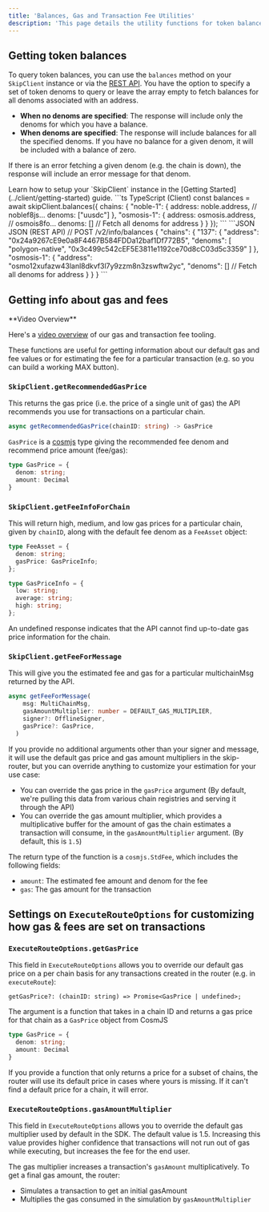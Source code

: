 ```yaml
---
title: 'Balances, Gas and Transaction Fee Utilities'
description: 'This page details the utility functions for token balances, gas calculations, and transaction fees in Skip Go.'
---
```


## Getting token balances

To query token balances, you can use the `balances` method on your `SkipClient` instance or via the [REST API](https://docs.skip.build/go/api-reference/prod/info/post-v2infobalances). You have the option to specify a set of token denoms to query or leave the array empty to fetch balances for all denoms associated with an address.

- **When no denoms are specified**: The response will include only the denoms for which you have a balance.
- **When denoms are specified**: The response will include balances for all the specified denoms. If you have no balance for a given denom, it will be included with a balance of zero.

If there is an error fetching a given denom (e.g. the chain is down), the response will include an error message for that denom.

<Info>
Learn how to setup your `SkipClient` instance in the [Getting Started](../client/getting-started) guide.
</Info>

<CodeGroup>
```ts TypeScript (Client)
const balances = await skipClient.balances({
  chains: {
  "noble-1": {
    address: noble.address, // noblef8js...
    denoms: ["uusdc"]
  },
  "osmosis-1": {
    address: osmosis.address, // osmois8fo...
    denoms: [] // Fetch all denoms for address
  }
}
});
```
```JSON JSON (REST API)
// POST /v2/info/balances
{
  "chains": {
    "137": {
      "address": "0x24a9267cE9e0a8F4467B584FDDa12baf1Df772B5",
      "denoms": [
        "polygon-native",
        "0x3c499c542cEF5E3811e1192ce70d8cC03d5c3359"
      ]
    },
    "osmosis-1": {
      "address": "osmo12xufazw43lanl8dkvf3l7y9zzm8n3zswftw2yc",
      "denoms": [] // Fetch all denoms for address
    }
  }
}
```

</CodeGroup>

## Getting info about gas and fees

 <Info>
 **Video Overview**

Here's a [video overview](https://www.loom.com/share/063e96e126d2422bb621b5b0ecf9be2c) of our gas and transaction fee tooling.

</Info>

These functions are useful for getting information about our default gas and fee values or for estimating the fee for a particular transaction (e.g. so you can build a working MAX button).

### `SkipClient.getRecommendedGasPrice`

This returns the gas price (i.e. the price of a single unit of gas) the API recommends you use for transactions on a particular chain.

```ts
async getRecommendedGasPrice(chainID: string) -> GasPrice
```

`GasPrice` is a [cosmjs](https://cosmos.github.io/cosmjs/latest/stargate/classes/GasPrice.html) type giving the recommended fee denom and recommend price amount (fee/gas):

```ts
type GasPrice = {
  denom: string;
  amount: Decimal
}
```

### `SkipClient.getFeeInfoForChain`

This will return high, medium, and low gas prices for a particular chain, given by `chainID`, along with the default fee denom as a `FeeAsset` object:

```ts
type FeeAsset = {
  denom: string;
  gasPrice: GasPriceInfo;
};

type GasPriceInfo = {
  low: string;
  average: string;
  high: string;
};
```

An undefined response indicates that the API cannot find up-to-date gas price information for the chain.

### `SkipClient.getFeeForMessage`

This will give you the estimated fee and gas for a particular multichainMsg returned by the API.

```ts
async getFeeForMessage(
    msg: MultiChainMsg,
    gasAmountMultiplier: number = DEFAULT_GAS_MULTIPLIER,
    signer?: OfflineSigner,
    gasPrice?: GasPrice,
  )
```

If you provide no additional arguments other than your signer and message, it will use the default gas price and gas amount multipliers in the skip-router, but you can override anything to customize your estimation for your use case:

- You can override the gas price in the `gasPrice` argument (By default, we're pulling this data from various chain registries and serving it through the API)
- You can override the gas amount multiplier, which provides a multiplicative buffer for the amount of gas the chain estimates a transaction will consume, in the `gasAmountMultiplier` argument. (By default, this is `1.5`)

The return type of the function is a `cosmjs.StdFee`, which includes the following fields:

- `amount`: The estimated fee amount and denom for the fee
- `gas`: The gas amount for the transaction

## Settings on `ExecuteRouteOptions` for customizing how gas & fees are set on transactions

### `ExecuteRouteOptions.getGasPrice`

This field in `ExecuteRouteOptions` allows you to override our default gas price on a per chain basis for any transactions created in the router (e.g. in `executeRoute`):

`getGasPrice?: (chainID: string) => Promise<GasPrice | undefined>;`

The argument is a function that takes in a chain ID and returns a gas price for that chain as a `GasPrice` object from CosmJS

```ts
type GasPrice = {
  denom: string;
  amount: Decimal
}
```

If you provide a function that only returns a price for a subset of chains, the router will use its default price in cases where yours is missing. If it can't find a default price for a chain, it will error.

### `ExecuteRouteOptions.gasAmountMultiplier`

This field in `ExecuteRouteOptions` allows you to override the default gas multiplier used by default in the SDK. The default value is 1.5. Increasing this value provides higher confidence that transactions will not run out of gas while executing, but increases the fee for the end user.

The gas multiplier increases a transaction's `gasAmount` multiplicatively. To get a final gas amount, the router:

- Simulates a transaction to get an initial gasAmount
- Multiplies the gas consumed in the simulation by `gasAmountMultiplier`
